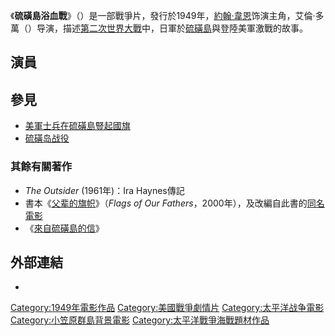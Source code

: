 {{noteTA
|G1=Movie
|G2=Show
}}
《'''硫磺島浴血戰'''》（{{lang-en|''Sands of Iwo Jima''}}）是一部戰爭片，發行於1949年，[[約翰·韋恩|約翰·韋恩]]饰演主角，艾倫·多萬（{{lang|en|Allan Dwan}}）导演，描述[[第二次世界大戰|第二次世界大戰]]中，日軍於[[硫磺島|硫磺島]]與登陸美軍激戰的故事。

==演員==

==參見==
* [[美軍士兵在硫磺島豎起國旗|美軍士兵在硫磺島豎起國旗]]
* [[硫磺岛战役|硫磺岛战役]]

===其餘有關著作===
* ''The Outsider'' (1961年)：Ira Haynes傳記
* 書本《[[父辈的旗帜_(书)|父辈的旗帜]]》（''Flags of Our Fathers''，2000年），及改編自此書的[[父辈的旗帜_(电影)|同名電影]]
* 《[[來自硫磺島的信|來自硫磺島的信]]》

==外部連結==
{{commonscat|Sands of Iwo Jima}}
* {{imdb|id=0041841}}

{{DEFAULTSORT:Sands of Iwo Jima}}
[[Category:1949年電影作品|Category:1949年電影作品]]
[[Category:美國戰爭劇情片|Category:美國戰爭劇情片]]
[[Category:太平洋战争電影|Category:太平洋战争電影]]
[[Category:小笠原群島背景電影|Category:小笠原群島背景電影]]
[[Category:太平洋戰爭海戰題材作品|Category:太平洋戰爭海戰題材作品]]